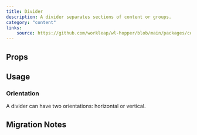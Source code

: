 ```yaml
---
title: Divider
description: A divider separates sections of content or groups.
category: "content"
links:
    source: https://github.com/workleap/wl-hopper/blob/main/packages/components/src/divider/src/Divider.tsx
---
```


<Example src="divider/docs/preview" isOpen />

## Props

<PropTable component="Divider" />

## Usage

### Orientation

A divider can have two orientations: horizontal or vertical.

<Example src="divider/docs/orientation" />

## Migration Notes

<MigrateGuide src="divider/docs/migration-notes" />
